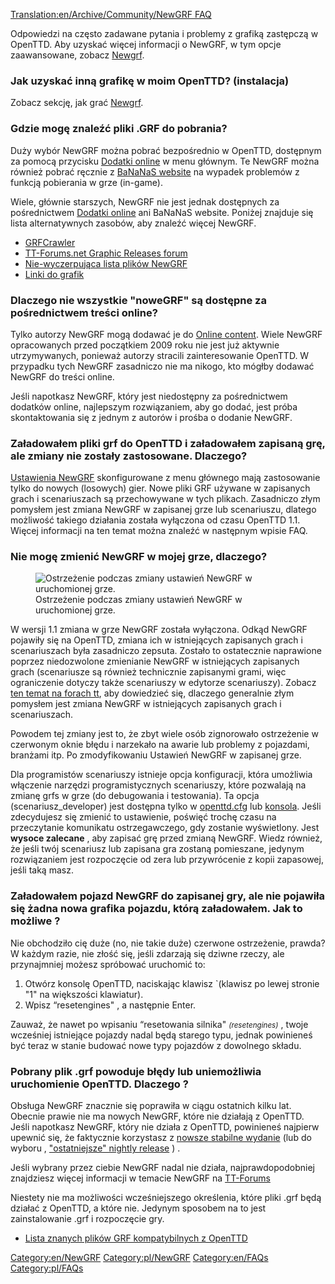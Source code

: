 [[Translation:en/Archive/Community/NewGRF FAQ]]
{{pl/FAQmenu}}
<!--{{Feature|0.4}}-->{{pl/Zgodne Wersje|0.4}}

Odpowiedzi na często zadawane pytania i problemy z grafiką zastępczą w OpenTTD. Aby uzyskać więcej informacji o NewGRF, w tym opcje zaawansowane, zobacz [[pl/Manual/NewGRF|Newgrf]].

===Jak uzyskać inną grafikę w moim OpenTTD? (instalacja)===
Zobacz sekcję, jak grać [[pl/Manual/NewGRF|Newgrf]].

===Gdzie mogę znaleźć pliki .GRF do pobrania?===

Duży wybór NewGRF można pobrać bezpośrednio w OpenTTD, dostępnym za pomocą przycisku <!--[[Online content]]-->[[pl/Manual/Dodatki Online|Dodatki online]] w menu głównym. Te NewGRF można również pobrać ręcznie z [http://bananas.openttd.org/ BaNaNaS website] na wypadek problemów z funkcją pobierania w grze (in-game).

Wiele, głównie starszych, NewGRF nie jest jednak dostępnych za pośrednictwem <!--[[Online content]]-->[[pl/Manual/Dodatki Online|Dodatki online]] ani BaNaNaS website. Poniżej znajduje się lista alternatywnych zasobów, aby znaleźć więcej NewGRF.

* [http://grfcrawler.tt-forums.net/ GRFCrawler]
* [http://www.tt-forums.net/viewforum.php?f=67 TT-Forums.net Graphic Releases forum]
* [[en/Community/NewGRF/Main Page|Nie-wyczerpująca lista plików NewGRF]]
* [[pl/Archive/Lists/Linki#linki-do-grafiki|Linki do grafik]]

===Dlaczego nie wszystkie "noweGRF" są dostępne za pośrednictwem treści online?===

Tylko autorzy NewGRF mogą dodawać je do [[pl/Manual/Dodatki Online|Online content]]. Wiele NewGRF opracowanych przed początkiem 2009 roku nie jest już aktywnie utrzymywanych, ponieważ autorzy stracili zainteresowanie OpenTTD. W przypadku tych NewGRF zasadniczo nie ma nikogo, kto mógłby dodawać NewGRF do treści online.

Jeśli napotkasz NewGRF, który jest niedostępny za pośrednictwem dodatków online, najlepszym rozwiązaniem, aby go dodać, jest próba skontaktowania się z jednym z autorów i prośba o dodanie NewGRF.

===Załadowałem pliki grf do OpenTTD i załadowałem zapisaną grę, ale zmiany nie zostały zastosowane. Dlaczego?===

[[pl/Manual/NewGRF|Ustawienia NewGRF]] skonfigurowane z menu głównego mają zastosowanie tylko do nowych (losowych) gier. Nowe pliki GRF używane w zapisanych grach i scenariuszach są przechowywane w tych plikach. Zasadniczo złym pomysłem jest zmiana NewGRF w zapisanej grze lub scenariuszu, dlatego możliwość takiego działania została wyłączona od czasu OpenTTD 1.1. Więcej informacji na ten temat można znaleźć w następnym wpisie FAQ.

===Nie mogę zmienić NewGRF w mojej grze, dlaczego?===
[[File:en/Newgrf warning.png|frame|right|Ostrzeżenie podczas zmiany ustawień NewGRF w uruchomionej grze.]]

W wersji 1.1 zmiana w grze NewGRF została wyłączona. Odkąd NewGRF pojawiły się na OpenTTD, zmiana ich w istniejących zapisanych grach i scenariuszach była zasadniczo zepsuta. Zostało to ostatecznie naprawione poprzez niedozwolone zmienianie NewGRF w istniejących zapisanych grach (scenariusze są również technicznie zapisanymi grami, więc ograniczenie dotyczy także scenariuszy w edytorze scenariuszy). Zobacz [http://www.tt-forums.net/viewtopic.php?f=29&t=53881 ten temat na forach tt], aby dowiedzieć się, dlaczego generalnie złym pomysłem jest zmiana NewGRF w istniejących zapisanych grach i scenariuszach.

Powodem tej zmiany jest to, że zbyt wiele osób zignorowało ostrzeżenie w czerwonym oknie błędu i narzekało na awarie lub problemy z pojazdami, branżami itp. Po zmodyfikowaniu Ustawień NewGRF w zapisanej grze.

Dla programistów scenariuszy istnieje opcja konfiguracji, która umożliwia włączenie narzędzi programistycznych scenariuszy, które pozwalają na zmianę grfs w grze (do debugowania i testowania). Ta opcja (scenariusz_developer) jest dostępna tylko w [[pl/Archive/Manual/Settings/Openttd.cfg|openttd.cfg]] lub [[pl/Manual/Konsola|konsola]]. Jeśli zdecydujesz się zmienić to ustawienie, poświęć trochę czasu na przeczytanie komunikatu ostrzegawczego, gdy zostanie wyświetlony. Jest '''wysoce zalecane''' , aby zapisać grę przed zmianą NewGRF. Wiedz również, że jeśli twój scenariusz lub zapisana gra zostaną pomieszane, jedynym rozwiązaniem jest rozpoczęcie od zera lub przywrócenie z kopii zapasowej, jeśli taką masz.

===Załadowałem pojazd NewGRF do zapisanej gry, ale nie pojawiła się żadna nowa grafika pojazdu, którą załadowałem. Jak to możliwe ?===

Nie obchodziło cię duże (no, nie takie duże) czerwone ostrzeżenie, prawda? W każdym razie, nie złość się, jeśli zdarzają się dziwne rzeczy, ale przynajmniej możesz spróbować uruchomić to:

# Otwórz konsolę OpenTTD, naciskając klawisz `(klawisz po lewej stronie "1"  na większości klawiatur).
# Wpisz “resetengines" , a następnie Enter.

Zauważ, że nawet po wpisaniu “resetowania silnika" <small>''(resetengines)''</small> , twoje wcześniej istniejące pojazdy nadal będą starego typu, jednak powinieneś być teraz w stanie budować nowe typy pojazdów z dowolnego składu.

===Pobrany plik .grf powoduje błędy lub uniemożliwia uruchomienie OpenTTD. Dlaczego ?===

Obsługa NewGRF znacznie się poprawiła w ciągu ostatnich kilku lat. Obecnie prawie nie ma nowych NewGRF, które nie działają z OpenTTD. Jeśli napotkasz NewGRF, który nie działa z OpenTTD, powinieneś najpierw upewnić się, że faktycznie korzystasz z  [http://www.openttd.org/en/download-stable nowsze stabilne wydanie] (lub do wyboru , [http://www.openttd.org/en/download-trunk "ostatniejsze" nightly release] ) .

Jeśli wybrany przez ciebie NewGRF nadal nie działa, najprawdopodobniej znajdziesz więcej informacji w temacie NewGRF na [http://www.tt-forums.net/viewforum.php?f=66 TT-Forums]

Niestety nie ma możliwości wcześniejszego określenia, które pliki .grf będą działać z OpenTTD, a które nie. Jedynym sposobem na to jest zainstalowanie .grf i rozpoczęcie gry.

* [[en/Community/NewGRF/Main Page|Lista znanych plików GRF kompatybilnych z OpenTTD]]



{{pl/Navbox NewGRF}}

[[Category:en/NewGRF]] [[Category:pl/NewGRF]]
[[Category:en/FAQs]] [[Category:pl/FAQs]]